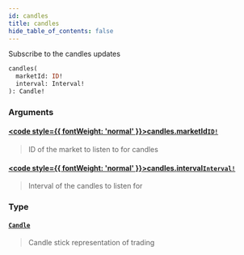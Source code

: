 ```yaml
---
id: candles
title: candles
hide_table_of_contents: false
---
```








Subscribe to the candles updates

```graphql
candles(
  marketId: ID!
  interval: Interval!
): Candle!
```


### Arguments

#### [<code style={{ fontWeight: 'normal' }}>candles.<b>marketId</b></code>](#)<Bullet />[`ID!`](/testnet/api/graphql/scalars/id) <Badge class="secondary" text="non-null"/> <Badge class="secondary" text="scalar"/>
> ID of the market to listen to for candles
> 

#### [<code style={{ fontWeight: 'normal' }}>candles.<b>interval</b></code>](#)<Bullet />[`Interval!`](/testnet/api/graphql/enums/interval) <Badge class="secondary" text="non-null"/> <Badge class="secondary" text="enum"/>
> Interval of the candles to listen for
> 

### Type

#### [`Candle`](/testnet/api/graphql/objects/candle) <Badge class="secondary" text="object"/>
> Candle stick representation of trading
> 





